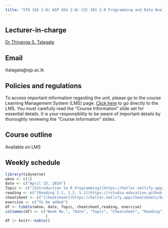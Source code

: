 ```yaml
---
title: "STA 326 2.0/ ASP 454 2.0/ CSC 381 2.0 Programming and Data Analysis with R"
---
```


## Lecturer-in-charge

[Dr Thiyanga S. Talagala](https://thiyanga.netlify.app/)

## Email

ttalagala\@sjp.ac.lk

## Policies and regulations

To access important information regarding the unit, please go to the course Learning Management System (LMS) page. [Click here](https://lms.fas.sjp.ac.lk/enrol/index.php?id=3448) to go directly to the LMS. You must carefully read the “Course Information” slide set for essential details. It is your responsibility to be aware of important details by thoroughly reviewing the “Course Information” slides.

## Course outline

Available on LMS

## Weekly schedule

```r
library(tidyverse)
wkno <- c(1)
date <- c("April 25, 2024")
Topic <- c("[Introduction to R Programming](https://hellor.netlify.app/2021/week1/l12021#1)")
reading <- c("[Reading 2.1, 2.2, 5.1](https://rstudio-education.github.io/hopr/basics.html)")
cheatsheet <- c("[cheatsheet](https://hellor.netlify.app/cheatsheets/baser.pdf)")
exercise <- c("To be added")
df <- tibble(wkno, date, Topic, cheatsheet,reading, exercise)
colnames(df) <- c("Week No.", "Date", "Topic", "Cheatsheet", "Reading", "Exercise"
                  )
df |> knitr::kable()
```
